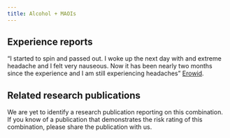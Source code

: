 ---
title: Alcohol + MAOIs
---
## Experience reports

“I started to spin and passed out. I woke up the next day with and extreme headache and I felt very nauseous. Now it has been nearly two months since the experience and I am still experiencing headaches” [Erowid](https://erowid.org/experiences/exp.php?ID=78571).



## Related research publications

We are yet to identify a research publication reporting on this combination. If you know of a publication that demonstrates the risk rating of this combination, please share the publication with us.

